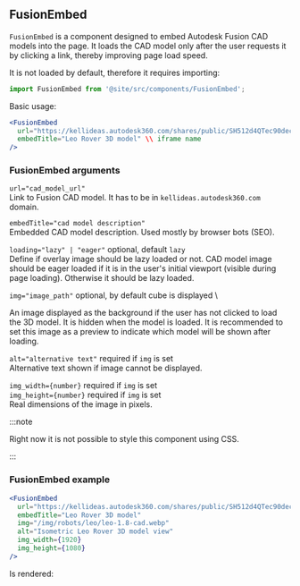 
## FusionEmbed

`FusionEmbed` is a component designed to embed Autodesk Fusion CAD models into
the page. It loads the CAD model only after the user requests it by clicking a
link, thereby improving page load speed.

It is not loaded by default, therefore it requires importing:

```jsx
import FusionEmbed from '@site/src/components/FusionEmbed';
```

Basic usage:

```jsx
<FusionEmbed
  url="https://kellideas.autodesk360.com/shares/public/SH512d4QTec90decfa6e0b1bf29fda603dd6" \\ link to CAD model
  embedTitle="Leo Rover 3D model" \\ iframe name
/>
```

### FusionEmbed arguments

`url="cad_model_url"` \
Link to Fusion CAD model. It has to be in `kellideas.autodesk360.com` domain.

`embedTitle="cad model description"` \
Embedded CAD model description. Used mostly by browser bots (SEO).

`loading="lazy" | "eager"` optional, default `lazy` \
Define if overlay image should be lazy loaded or not. CAD model image should be
eager loaded if it is in the user's initial viewport (visible during page
loading). Otherwise it should be lazy loaded.

`img="image_path"` optional, by default cube is displayed \

An image displayed as the background if the user has not clicked to load the 3D
model. It is hidden when the model is loaded. It is recommended to set this
image as a preview to indicate which model will be shown after loading.

`alt="alternative text"` required if `img` is set \
Alternative text shown if image cannot be displayed.

`img_width={number}` required if `img` is set \
`img_height={number}` required if `img` is set \
Real dimensions of the image in pixels.

:::note

Right now it is not possible to style this component using CSS.

:::

### FusionEmbed example

```jsx
<FusionEmbed
  url="https://kellideas.autodesk360.com/shares/public/SH512d4QTec90decfa6e0b1bf29fda603dd6"
  embedTitle="Leo Rover 3D model"
  img="/img/robots/leo/leo-1.8-cad.webp"
  alt="Isometric Leo Rover 3D model view"
  img_width={1920}
  img_height={1080}
/>
```

Is rendered:

<FusionEmbed
  url="https://kellideas.autodesk360.com/shares/public/SH512d4QTec90decfa6e0b1bf29fda603dd6"
  embedTitle="Leo Rover 3D model"
  img="/img/robots/leo/leo-1.8-cad.webp"
  alt="Isometric Leo Rover 3D model view"
  img_width={1920}
  img_height={1080}
/>
